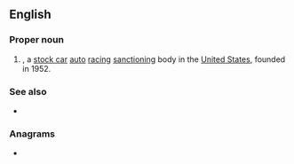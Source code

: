 {{also|arca|-arca}}
==English==
{{wikipedia|Automobile Racing Club of America}}

===Proper noun===
{{en-proper noun}}

# {{lb|en|US|sports}} {{acronym of|[[automobile|Automobile]] [[racing|Racing]] [[club|Club]] of [[America]]|lang=en|nodot=1}}, a [[stock car]] [[auto]] [[racing]] [[sanction]]ing body in the [[United States]], founded in 1952.

===See also===
* {{l|en|NASCAR}}

===Anagrams===
* {{anagrams|en|a=aacr|AACR|Cara}}